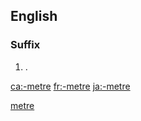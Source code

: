{{also|meter|metre|Meter|métré|metré|mètre|-mètre}}
==English==

===Suffix===
{{head|en|suffix}}

# {{lb|en|nonstandard|British}} {{alternative form of|-meter|lang=en|nodot=1}} {{gloss|{{non-gloss definition|suffix used to form the names of [[measuring]] [[device]]s}}}}.

[[Category:English suffixes|metre]]

[[ca:-metre]]
[[fr:-metre]]
[[ja:-metre]]